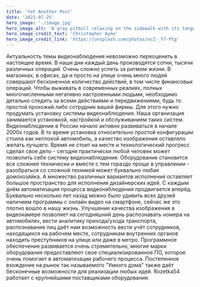 ```yaml
---
title: 'Yet Another Post'
date: '2021-07-25'
hero_image: './image.jpg'
hero_image_alt: 'A gray pitbull relaxing on the sidewalk with its tongue hanging out'
hero_image_credit_text: 'Christopher Ayme'
hero_image_credit_link: 'https://unsplash.com/photos/ocZ-_Y7-Ptg'
---
```


Актуальность темы видеонаблюдения невозможно переоценить в настоящее время. В наши дни каждый день производятся сотни, тысячи различных операций. Очень сложно успеть за ритмом жизни. В магазинах, в офисах, да и просто на улице очень много людей совершают бесконечное количество действий, в том числе финансовых операций. Чтобы выживать в современных реалиях, полных многочисленными негативно настроенными людьми, необходимо детально следить за всеми действиями и передвижениями, будь то простой прохожий либо сотрудник вашей фирмы. Для этого нужно продумать установку системы видеонаблюдения. Наша организация занимается установкой, настройкой и обслуживанием таких систем.
Видеонаблюдение в России начало активно развиваться в начале 2000х годов. В то время установка относительно простой конфигурации стоила как неплохой автомобиль, а качество изображения оставляло желать лучшего. Время не стоит на месте и технологический прогресс сделал свое дело - сегодня практически любой человек может позволить себе систему видеонаблюдения. Оборудование становится все сложнее технически и вместе с тем гораздо проще в управлении - разобраться со сложной техникой может буквально любая домохозяйка. А множество различных вариантов исполнения оставляет большое пространство для исполнения дизайнерских идей.
С каждым днём автоматизация процесса видеонаблюдения продвигается вперёд. Буквально несколько лет назад можно было удивить всех друзей наличием программы с онлайн видео на смартфоне, сейчас же это плотно вошло в нашу жизнь.
Улучшение качества изображения в видеокамере позволяет на сегодняшний день распознавать номера на автомобилях, вести аналитику прихода/ухода транспорта, распознавание лиц даёт нам возможность вести учёт сотрудников, находящихся на рабочем месте, сотрудникам внутренних органов находить преступников на улице или даже в метро.
Программное обеспечение развивается очень стремительно, многие марки оборудования предоставляют свое специализированное ПО, которое очень помогает в автоматизации рабочего процесса.
Постепенное вхождение на рынок так называемого "Умного дома" также даёт бесконечные возможности для реализации любых идей.
Rozetka54 работает с крупнейшими поставщиками оборудования.
